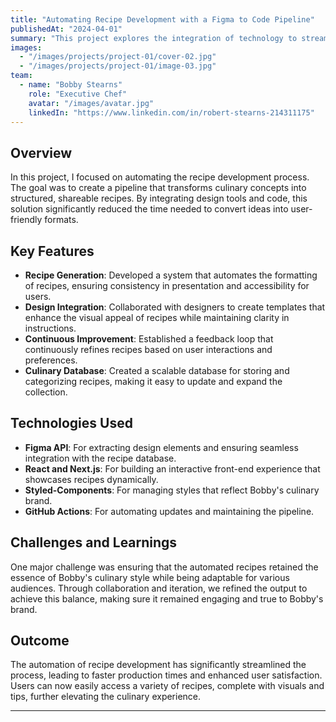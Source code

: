 ```yaml
---
title: "Automating Recipe Development with a Figma to Code Pipeline"
publishedAt: "2024-04-01"
summary: "This project explores the integration of technology to streamline recipe development and enhance the design handoff process."
images:
  - "/images/projects/project-01/cover-02.jpg"
  - "/images/projects/project-01/image-03.jpg"
team:
  - name: "Bobby Stearns"
    role: "Executive Chef"
    avatar: "/images/avatar.jpg"
    linkedIn: "https://www.linkedin.com/in/robert-stearns-214311175"
--- 
```


## Overview

In this project, I focused on automating the recipe development process. The goal was to create a pipeline that transforms culinary concepts into structured, shareable recipes. By integrating design tools and code, this solution significantly reduced the time needed to convert ideas into user-friendly formats.

## Key Features

- **Recipe Generation**: Developed a system that automates the formatting of recipes, ensuring consistency in presentation and accessibility for users.
- **Design Integration**: Collaborated with designers to create templates that enhance the visual appeal of recipes while maintaining clarity in instructions.
- **Continuous Improvement**: Established a feedback loop that continuously refines recipes based on user interactions and preferences.
- **Culinary Database**: Created a scalable database for storing and categorizing recipes, making it easy to update and expand the collection.

## Technologies Used

- **Figma API**: For extracting design elements and ensuring seamless integration with the recipe database.
- **React and Next.js**: For building an interactive front-end experience that showcases recipes dynamically.
- **Styled-Components**: For managing styles that reflect Bobby's culinary brand.
- **GitHub Actions**: For automating updates and maintaining the pipeline.

## Challenges and Learnings

One major challenge was ensuring that the automated recipes retained the essence of Bobby's culinary style while being adaptable for various audiences. Through collaboration and iteration, we refined the output to achieve this balance, making sure it remained engaging and true to Bobby's brand.

## Outcome

The automation of recipe development has significantly streamlined the process, leading to faster production times and enhanced user satisfaction. Users can now easily access a variety of recipes, complete with visuals and tips, further elevating the culinary experience.

---
